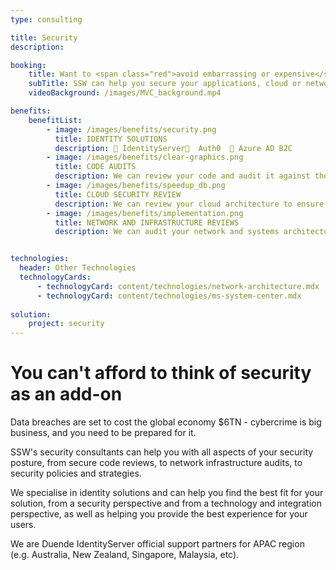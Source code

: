 ```yaml
---
type: consulting

title: Security
description:

booking:
    title: Want to <span class="red">avoid embarrassing or expensive</span> data breaches?
    subTitle: SSW can help you secure your applications, cloud or network infrastructure, and can help you implement the best identity solution.
    videoBackground: /images/MVC_background.mp4

benefits:
    benefitList:
        - image: /images/benefits/security.png
          title: IDENTITY SOLUTIONS
          description: 🔑 IdentityServer🔑  Auth0  🔑 Azure AD B2C 
        - image: /images/benefits/clear-graphics.png
          title: CODE AUDITS
          description: We can review your code and audit it against the OWASP top 10. We can also offer aggressive **red team** reviews where we actively attempt to find security flaws in your code. NOTE This is distinct from penetration testing, which we offer via a partner.
        - image: /images/benefits/speedup_db.png
          title: CLOUD SECURITY REVIEW
          description: We can review your cloud architecture to ensure that your design and components are best suited to the needs of your business while also providing the best security.
        - image: /images/benefits/implementation.png
          title: NETWORK AND INFRASTRUCTURE REVIEWS
          description: We can audit your network and systems architecture to ensure you are aligned with best practices and that common vulnerabilities are protected.


technologies:
  header: Other Technologies
  technologyCards:
      - technologyCard: content/technologies/network-architecture.mdx
      - technologyCard: content/technologies/ms-system-center.mdx
    
solution:
    project: security
---
```


# You can't afford to think of **security** as an add-on

<VideoEmbed url="https://www.youtube.com/watch?v=uk_YFezVAuw" />

Data breaches are set to cost the global economy $6TN - cybercrime is big business, and you need to be prepared for it.

SSW's security consultants can help you with all aspects of your security posture, from secure code reviews, to network infrastructure audits, to security policies and strategies.

We specialise in identity solutions and can help you find the best fit for your solution, from a security perspective and from a technology and integration perspective, as well as helping you provide the best experience for your users.

We are Duende IdentityServer official support partners for APAC region (e.g. Australia, New Zealand, Singapore, Malaysia, etc).
